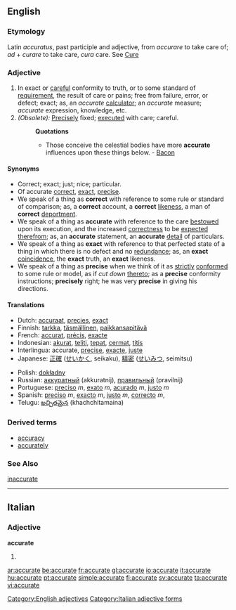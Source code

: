 ==English==
===Etymology===
Latin ''accuratus'', past participle and adjective, from ''accurare'' to take care of; ''ad'' + ''curare'' to take care, ''cura'' care. See [[Cure]]

===Adjective===
#In exact or [[careful]] conformity to truth, or to some standard of [[requirement]], the result of care or pains; free from failure, error, or defect; exact; as, an ''accurate'' [[calculator]]; an ''accurate'' measure; ''accurate'' expression, knowledge, etc.
#''(Obsolete):'' [[Precisely]] fixed; [[executed]] with care; careful.
#:'''Quotations'''
#:*Those conceive the celestial bodies have more '''accurate''' influences upon these things below. - [[Bacon]]

====Synonyms====
*Correct; exact; just; nice; particular.
*Of accurate [[correct]], [[exact]], [[precise]]. 
*We speak of a thing as '''correct''' with reference to some rule or standard of comparison; as, a '''correct''' account, a '''correct''' [[likeness]], a man of '''correct''' [[deportment]]. 
*We speak of a thing as '''accurate''' with reference to the care [[bestowed]] upon its execution, and the increased [[correctness]] to be [[expected]] [[therefrom]]; as, an '''accurate''' statement, an '''accurate''' [[detail]] of particulars. 
*We speak of a thing as '''exact''' with reference to that perfected state of a thing in which there is no defect and no [[redundance]]; as, an '''exact''' [[coincidence]], the '''exact''' truth, an '''exact''' likeness. 
*We speak of a thing as '''precise''' when we think of it as [[strictly]] [[conformed]] to some rule or model, as if ''cut down'' [[thereto]]; as a '''precise''' conformity instructions; '''precisely''' right; he was very '''precise''' in giving his directions.

====Translations====
{{top}}
*Dutch: [[accuraat]], [[precies]], [[exact]]
*Finnish: [[tarkka]], [[täsmällinen]], [[paikkansapitävä]]
*French: [[accurat]], [[précis]], [[exacte]]
*Indonesian: [[akurat]], [[teliti]], [[tepat]], [[cermat]], [[titis]]
*Interlingua: accurate, [[precise]], [[exacte]], [[juste]]
*Japanese: [[正確]] ([[せいかく]], seikaku), [[精密]] ([[せいみつ]], seimitsu)
{{mid}}
*Polish: [[dokładny]]
*Russian: [[аккуратный]] (akkuratnij), [[правильный]] (pravilnij) 
*Portuguese: [[preciso]] ''m'', [[exato]] ''m'', [[acurado]] ''m'', [[justo]] ''m''
*Spanish: [[preciso]] ''m'', [[exacto]] ''m'', [[justo]] ''m'', [[correcto]] ''m'', 
*Telugu: [[ఖచ్చితమైన]] (khachchitamaina)
{{bottom}}

===Derived terms===
*[[accuracy]]
*[[accurately]]

===See Also===
[[inaccurate]]

[[Category:English adjectives]]
----

==Italian==
===Adjective===
'''accurate''' {{p}}
# {{feminine of|accurato}}

[[Category:Italian adjective forms]]

[[ar:accurate]]
[[be:accurate]]
[[fr:accurate]]
[[gl:accurate]]
[[io:accurate]]
[[it:accurate]]
[[hu:accurate]]
[[pt:accurate]]
[[simple:accurate]]
[[fi:accurate]]
[[sv:accurate]]
[[ta:accurate]]
[[vi:accurate]]